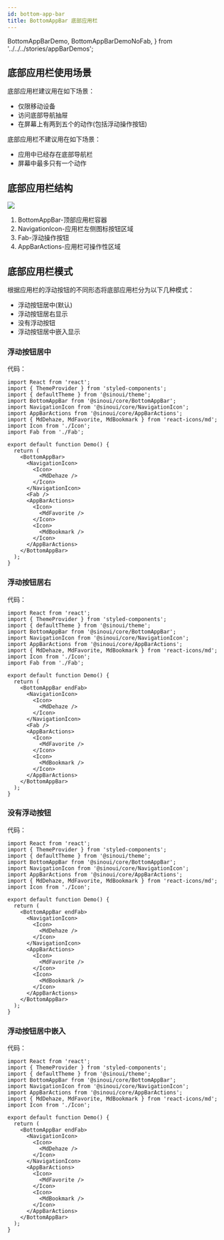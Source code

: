 ```yaml
---
id: bottom-app-bar
title: BottomAppBar 底部应用栏
---
```


  BottomAppBarDemo,
  BottomAppBarDemoNoFab,
} from '../../../stories/appBarDemos';

## 底部应用栏使用场景

底部应用栏建议用在如下场景：

- 仅限移动设备
- 访问底部导航抽屉
- 在屏幕上有两到五个的动作(包括浮动操作按钮)

底部应用栏不建议用在如下场景：

- 应用中已经存在底部导航栏
- 屏幕中最多只有一个动作

## 底部应用栏结构

![](https://user-images.githubusercontent.com/20694684/75869481-95121a00-5e44-11ea-861b-404f078ab9d0.jpg)

1. BottomAppBar-顶部应用栏容器
2. NavigationIcon-应用栏左侧图标按钮区域
3. Fab-浮动操作按钮
4. AppBarActions-应用栏可操作性区域

## 底部应用栏模式

根据应用栏的浮动按钮的不同形态将底部应用栏分为以下几种模式：

- 浮动按钮居中(默认)
- 浮动按钮居右显示
- 没有浮动按钮
- 浮动按钮居中嵌入显示

### 浮动按钮居中

<CardStoryLayout height={200}>
  <BottomAppBarDemo style={{ position: 'relative', alignSelf: 'flex-end' }} />
</CardStoryLayout>

代码：

```tsx
import React from 'react';
import { ThemeProvider } from 'styled-components';
import { defaultTheme } from '@sinoui/theme';
import BottomAppBar from '@sinoui/core/BottomAppBar';
import NavigationIcon from '@sinoui/core/NavigationIcon';
import AppBarActions from '@sinoui/core/AppBarActions';
import { MdDehaze, MdFavorite, MdBookmark } from 'react-icons/md';
import Icon from './Icon';
import Fab from './Fab';

export default function Demo() {
  return (
    <BottomAppBar>
      <NavigationIcon>
        <Icon>
          <MdDehaze />
        </Icon>
      </NavigationIcon>
      <Fab />
      <AppBarActions>
        <Icon>
          <MdFavorite />
        </Icon>
        <Icon>
          <MdBookmark />
        </Icon>
      </AppBarActions>
    </BottomAppBar>
  );
}
```

### 浮动按钮居右

<CardStoryLayout height={200}>
  <BottomAppBarDemo
    endFab
    style={{ position: 'relative', alignSelf: 'flex-end' }}
  />
</CardStoryLayout>

代码：

```tsx
import React from 'react';
import { ThemeProvider } from 'styled-components';
import { defaultTheme } from '@sinoui/theme';
import BottomAppBar from '@sinoui/core/BottomAppBar';
import NavigationIcon from '@sinoui/core/NavigationIcon';
import AppBarActions from '@sinoui/core/AppBarActions';
import { MdDehaze, MdFavorite, MdBookmark } from 'react-icons/md';
import Icon from './Icon';
import Fab from './Fab';

export default function Demo() {
  return (
    <BottomAppBar endFab>
      <NavigationIcon>
        <Icon>
          <MdDehaze />
        </Icon>
      </NavigationIcon>
      <Fab />
      <AppBarActions>
        <Icon>
          <MdFavorite />
        </Icon>
        <Icon>
          <MdBookmark />
        </Icon>
      </AppBarActions>
    </BottomAppBar>
  );
}
```

### 没有浮动按钮

<CardStoryLayout height={200}>
  <BottomAppBarDemoNoFab
    style={{ position: 'relative', alignSelf: 'flex-end' }}
  />
</CardStoryLayout>

代码：

```tsx
import React from 'react';
import { ThemeProvider } from 'styled-components';
import { defaultTheme } from '@sinoui/theme';
import BottomAppBar from '@sinoui/core/BottomAppBar';
import NavigationIcon from '@sinoui/core/NavigationIcon';
import AppBarActions from '@sinoui/core/AppBarActions';
import { MdDehaze, MdFavorite, MdBookmark } from 'react-icons/md';
import Icon from './Icon';

export default function Demo() {
  return (
    <BottomAppBar endFab>
      <NavigationIcon>
        <Icon>
          <MdDehaze />
        </Icon>
      </NavigationIcon>
      <AppBarActions>
        <Icon>
          <MdFavorite />
        </Icon>
        <Icon>
          <MdBookmark />
        </Icon>
      </AppBarActions>
    </BottomAppBar>
  );
}
```

### 浮动按钮居中嵌入

<CardStoryLayout height={200}>
  <BottomAppBarDemo
    insertFab
    style={{ position: 'relative', alignSelf: 'flex-end' }}
  />
</CardStoryLayout>

代码：

```tsx
import React from 'react';
import { ThemeProvider } from 'styled-components';
import { defaultTheme } from '@sinoui/theme';
import BottomAppBar from '@sinoui/core/BottomAppBar';
import NavigationIcon from '@sinoui/core/NavigationIcon';
import AppBarActions from '@sinoui/core/AppBarActions';
import { MdDehaze, MdFavorite, MdBookmark } from 'react-icons/md';
import Icon from './Icon';

export default function Demo() {
  return (
    <BottomAppBar endFab>
      <NavigationIcon>
        <Icon>
          <MdDehaze />
        </Icon>
      </NavigationIcon>
      <AppBarActions>
        <Icon>
          <MdFavorite />
        </Icon>
        <Icon>
          <MdBookmark />
        </Icon>
      </AppBarActions>
    </BottomAppBar>
  );
}
```
